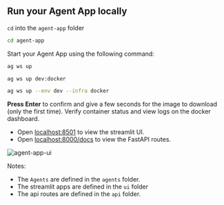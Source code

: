 ## Run your Agent App locally

`cd` into the `agent-app` folder

```bash
cd agent-app
```

Start your Agent App using the following command:

<CodeGroup>

```bash terminal
ag ws up
```

```bash shorthand
ag ws up dev:docker
```

```bash full options
ag ws up --env dev --infra docker
```

</CodeGroup>

**Press Enter** to confirm and give a few seconds for the image to download (only the first time). Verify container status and view logs on the docker dashboard.

- Open [localhost:8501](http://localhost:8501) to view the streamlit UI.
- Open [localhost:8000/docs](http://localhost:8000/docs) to view the FastAPI routes.

![agent-app-ui](/images/agent-app-ui.png)

Notes:

- The `Agents` are defined in the `agents` folder.
- The streamlit apps are defined in the `ui` folder
- The api routes are defined in the `api` folder.
